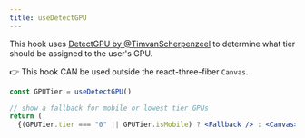 ```yaml
---
title: useDetectGPU
---
```


This hook uses [DetectGPU by @TimvanScherpenzeel](https://github.com/TimvanScherpenzeel/detect-gpu) to determine what tier should be assigned to the user's GPU.

👉 This hook CAN be used outside the react-three-fiber `Canvas`.

```jsx
const GPUTier = useDetectGPU()

// show a fallback for mobile or lowest tier GPUs
return (
  {(GPUTier.tier === "0" || GPUTier.isMobile) ? <Fallback /> : <Canvas>...</Canvas>
```

<StoryBookLink link="misc-usedetectgpu" />

<StoryBookEmbed id="misc-usedetectgpu" />

